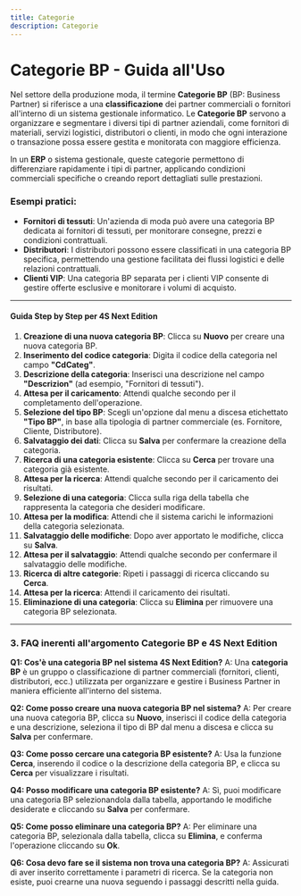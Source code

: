 ```yaml
---
title: Categorie
description: Categorie
---
```


# Categorie BP - Guida all'Uso

Nel settore della produzione moda, il termine **Categorie BP** (BP: Business Partner) si riferisce a una **classificazione** dei partner commerciali o fornitori all'interno di un sistema gestionale informatico. Le **Categorie BP** servono a organizzare e segmentare i diversi tipi di partner aziendali, come fornitori di materiali, servizi logistici, distributori o clienti, in modo che ogni interazione o transazione possa essere gestita e monitorata con maggiore efficienza.

In un **ERP** o sistema gestionale, queste categorie permettono di differenziare rapidamente i tipi di partner, applicando condizioni commerciali specifiche o creando report dettagliati sulle prestazioni.

### Esempi pratici:

* **Fornitori di tessuti**: Un'azienda di moda può avere una categoria BP dedicata ai fornitori di tessuti, per monitorare consegne, prezzi e condizioni contrattuali.
* **Distributori**: I distributori possono essere classificati in una categoria BP specifica, permettendo una gestione facilitata dei flussi logistici e delle relazioni contrattuali.
* **Clienti VIP**: Una categoria BP separata per i clienti VIP consente di gestire offerte esclusive e monitorare i volumi di acquisto.

***



#### Guida Step by Step per 4S Next Edition

1. **Creazione di una nuova categoria BP**: Clicca su **Nuovo** per creare una nuova categoria BP.
2. **Inserimento del codice categoria**: Digita il codice della categoria nel campo **"CdCateg"**.
3. **Descrizione della categoria**: Inserisci una descrizione nel campo **"Descrizion"** (ad esempio, "Fornitori di tessuti").
4. **Attesa per il caricamento**: Attendi qualche secondo per il completamento dell'operazione.
5. **Selezione del tipo BP**: Scegli un'opzione dal menu a discesa etichettato **"Tipo BP"**, in base alla tipologia di partner commerciale (es. Fornitore, Cliente, Distributore).
6. **Salvataggio dei dati**: Clicca su **Salva** per confermare la creazione della categoria.
7. **Ricerca di una categoria esistente**: Clicca su **Cerca** per trovare una categoria già esistente.
8. **Attesa per la ricerca**: Attendi qualche secondo per il caricamento dei risultati.
9. **Selezione di una categoria**: Clicca sulla riga della tabella che rappresenta la categoria che desideri modificare.
10. **Attesa per la modifica**: Attendi che il sistema carichi le informazioni della categoria selezionata.
11. **Salvataggio delle modifiche**: Dopo aver apportato le modifiche, clicca su **Salva**.
12. **Attesa per il salvataggio**: Attendi qualche secondo per confermare il salvataggio delle modifiche.
13. **Ricerca di altre categorie**: Ripeti i passaggi di ricerca cliccando su **Cerca**.
14. **Attesa per la ricerca**: Attendi il caricamento dei risultati.
15. **Eliminazione di una categoria**: Clicca su **Elimina** per rimuovere una categoria BP selezionata.

***

### 3. FAQ inerenti all'argomento **Categorie BP** e 4S Next Edition

**Q1: Cos'è una categoria BP nel sistema 4S Next Edition?**
A: Una **categoria BP** è un gruppo o classificazione di partner commerciali (fornitori, clienti, distributori, ecc.) utilizzata per organizzare e gestire i Business Partner in maniera efficiente all'interno del sistema.

**Q2: Come posso creare una nuova categoria BP nel sistema?**
A: Per creare una nuova categoria BP, clicca su **Nuovo**, inserisci il codice della categoria e una descrizione, seleziona il tipo di BP dal menu a discesa e clicca su **Salva** per confermare.

**Q3: Come posso cercare una categoria BP esistente?**
A: Usa la funzione **Cerca**, inserendo il codice o la descrizione della categoria BP, e clicca su **Cerca** per visualizzare i risultati.

**Q4: Posso modificare una categoria BP esistente?**
A: Sì, puoi modificare una categoria BP selezionandola dalla tabella, apportando le modifiche desiderate e cliccando su **Salva** per confermare.

**Q5: Come posso eliminare una categoria BP?**
A: Per eliminare una categoria BP, selezionala dalla tabella, clicca su **Elimina**, e conferma l'operazione cliccando su **Ok**.

**Q6: Cosa devo fare se il sistema non trova una categoria BP?**
A: Assicurati di aver inserito correttamente i parametri di ricerca. Se la categoria non esiste, puoi crearne una nuova seguendo i passaggi descritti nella guida.